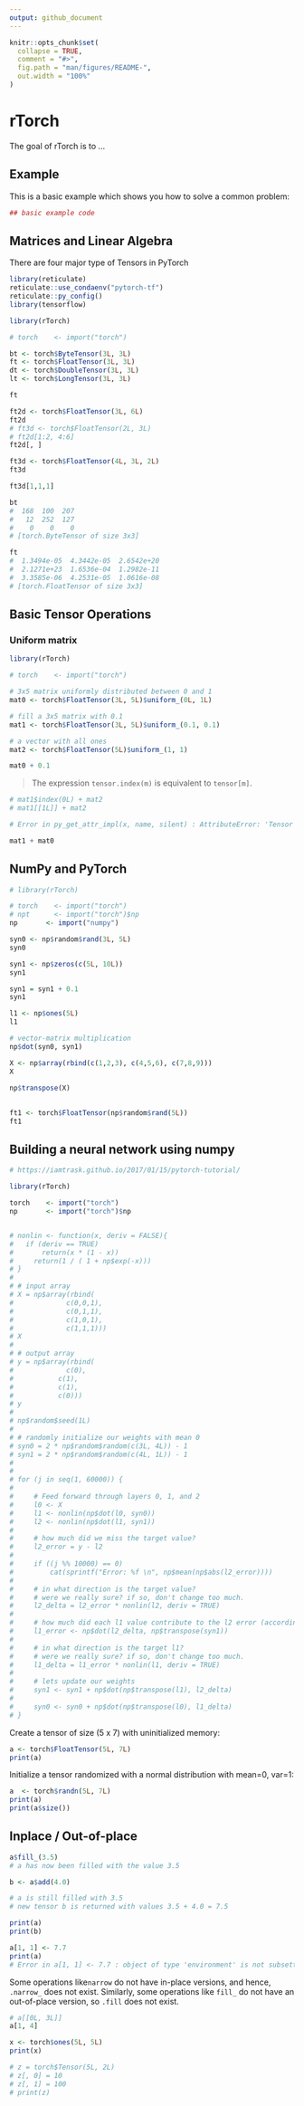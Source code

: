```yaml
---
output: github_document
---
```


<!-- README.md is generated from README.Rmd. Please edit that file -->

```r
knitr::opts_chunk$set(
  collapse = TRUE,
  comment = "#>",
  fig.path = "man/figures/README-",
  out.width = "100%"
)
```
# rTorch

The goal of rTorch is to ...

## Example

This is a basic example which shows you how to solve a common problem:

```r
## basic example code
```


## Matrices and Linear Algebra

There are four major type of Tensors in PyTorch
```r
library(reticulate)
reticulate::use_condaenv("pytorch-tf")
reticulate::py_config()
library(tensorflow)
```


```r
library(rTorch)

# torch    <- import("torch")

bt <- torch$ByteTensor(3L, 3L)
ft <- torch$FloatTensor(3L, 3L)
dt <- torch$DoubleTensor(3L, 3L)
lt <- torch$LongTensor(3L, 3L)

ft

ft2d <- torch$FloatTensor(3L, 6L)
ft2d
# ft3d <- torch$FloatTensor(2L, 3L)
# ft2d[1:2, 4:6]
ft2d[, ]
```

```r
ft3d <- torch$FloatTensor(4L, 3L, 2L)
ft3d
```

```r
ft3d[1,1,1]
```


```r
bt
#  168  100  207
#   12  252  127
#    0    0    0
# [torch.ByteTensor of size 3x3]
```

```r
ft
#  1.3494e-05  4.3442e-05  2.6542e+20
#  2.1271e+23  1.6536e-04  1.2982e-11
#  3.3585e-06  4.2531e-05  1.0616e-08
# [torch.FloatTensor of size 3x3]
```


## Basic Tensor Operations

### Uniform matrix

```r
library(rTorch)

# torch    <- import("torch")

# 3x5 matrix uniformly distributed between 0 and 1
mat0 <- torch$FloatTensor(3L, 5L)$uniform_(0L, 1L)

# fill a 3x5 matrix with 0.1
mat1 <- torch$FloatTensor(3L, 5L)$uniform_(0.1, 0.1)

# a vector with all ones
mat2 <- torch$FloatTensor(5L)$uniform_(1, 1)

```



```r
mat0 + 0.1
```

> The expression ``tensor.index(m)`` is equivalent to ``tensor[m]``.

```r
# mat1$index(0L) + mat2
# mat1[[1L]] + mat2

# Error in py_get_attr_impl(x, name, silent) : AttributeError: 'Tensor' object has no attribute 'index'
```

```r
mat1 + mat0
```

## NumPy and PyTorch

```r
# library(rTorch)

# torch    <- import("torch")
# npt      <- import("torch")$np
np       <- import("numpy")
```


```r
syn0 <- np$random$rand(3L, 5L)
syn0
```


```r
syn1 <- np$zeros(c(5L, 10L))
syn1
```

```r
syn1 = syn1 + 0.1
syn1
```


```r
l1 <- np$ones(5L)
l1
```


```r
# vector-matrix multiplication
np$dot(syn0, syn1)

```

```r
X <- np$array(rbind(c(1,2,3), c(4,5,6), c(7,8,9)))
X
```

```r
np$transpose(X)
```

## 

```r
ft1 <- torch$FloatTensor(np$random$rand(5L))
ft1
```

## Building a neural network using numpy

```r
# https://iamtrask.github.io/2017/01/15/pytorch-tutorial/

library(rTorch)

torch    <- import("torch")
np       <- import("torch")$np


# nonlin <- function(x, deriv = FALSE){
# 	if (deriv == TRUE)
# 	    return(x * (1 - x))
#     return(1 / ( 1 + np$exp(-x)))
# }    
# 
# # input array
# X = np$array(rbind(
#             c(0,0,1),
#             c(0,1,1),
#             c(1,0,1),
#             c(1,1,1)))
# X
# 
# # output array
# y = np$array(rbind(
#             c(0),
# 			c(1),
# 			c(1),
# 			c(0)))
# y
# 
# np$random$seed(1L)
# 
# # randomly initialize our weights with mean 0
# syn0 = 2 * np$random$random(c(3L, 4L)) - 1
# syn1 = 2 * np$random$random(c(4L, 1L)) - 1
# 
# 
# for (j in seq(1, 60000)) {
#     
#     # Feed forward through layers 0, 1, and 2
#     l0 <- X
#     l1 <- nonlin(np$dot(l0, syn0))
#     l2 <- nonlin(np$dot(l1, syn1))
#     
#     # how much did we miss the target value?
#     l2_error = y - l2
#     
#     if ((j %% 10000) == 0)
#         cat(sprintf("Error: %f \n", np$mean(np$abs(l2_error))))
#     
#     # in what direction is the target value?
#     # were we really sure? if so, don't change too much.
#     l2_delta = l2_error * nonlin(l2, deriv = TRUE)
#     
#     # how much did each l1 value contribute to the l2 error (according to the weights)?
#     l1_error <- np$dot(l2_delta, np$transpose(syn1))
#     
#     # in what direction is the target l1?
#     # were we really sure? if so, don't change too much.
#     l1_delta = l1_error * nonlin(l1, deriv = TRUE)
#         
#     # lets update our weights
#     syn1 <- syn1 + np$dot(np$transpose(l1), l2_delta)
#     
#     syn0 <- syn0 + np$dot(np$transpose(l0), l1_delta)
# }
```

Create a tensor of size (5 x 7) with uninitialized memory:

```r
a <- torch$FloatTensor(5L, 7L)
print(a)
```

Initialize a tensor randomized with a normal distribution with mean=0, var=1:

```r
a  <- torch$randn(5L, 7L)
print(a)
print(a$size())
```


## Inplace / Out-of-place

```r
a$fill_(3.5)
# a has now been filled with the value 3.5

b <- a$add(4.0)

# a is still filled with 3.5
# new tensor b is returned with values 3.5 + 4.0 = 7.5

print(a)
print(b)
```

```r
a[1, 1] <- 7.7
print(a)
# Error in a[1, 1] <- 7.7 : object of type 'environment' is not subsettable
```


Some operations like`narrow` do not have in-place versions, and hence, `.narrow_` does not exist. Similarly, some operations like `fill_` do not have an out-of-place version, so `.fill` does not exist.

```r
# a[[0L, 3L]]
a[1, 4]
```


```r
x <- torch$ones(5L, 5L)
print(x)
```

```r
# z = torch$Tensor(5L, 2L)
# z[, 0] = 10
# z[, 1] = 100
# print(z)
```

